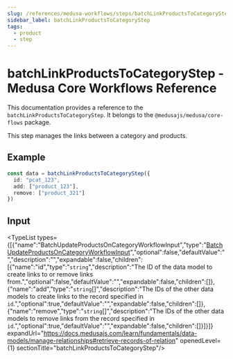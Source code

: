 ```yaml
---
slug: /references/medusa-workflows/steps/batchLinkProductsToCategoryStep
sidebar_label: batchLinkProductsToCategoryStep
tags:
  - product
  - step
---
```



# batchLinkProductsToCategoryStep - Medusa Core Workflows Reference

This documentation provides a reference to the `batchLinkProductsToCategoryStep`. It belongs to the `@medusajs/medusa/core-flows` package.

This step manages the links between a category and products.

## Example

```ts
const data = batchLinkProductsToCategoryStep({
  id: "pcat_123",
  add: ["product_123"],
  remove: ["product_321"]
})
```

## Input

<TypeList types={[{"name":"BatchUpdateProductsOnCategoryWorkflowInput","type":"[BatchUpdateProductsOnCategoryWorkflowInput](../../../../../types/WorkflowTypes/ProductCategoryWorkflow/interfaces/types.WorkflowTypes.ProductCategoryWorkflow.BatchUpdateProductsOnCategoryWorkflowInput/page.mdx)","optional":false,"defaultValue":"","description":"","expandable":false,"children":[{"name":"id","type":"`string`","description":"The ID of the data model to create links to or remove links from.","optional":false,"defaultValue":"","expandable":false,"children":[]},{"name":"add","type":"`string`[]","description":"The IDs of the other data models to create links to the record specified in `id`.","optional":true,"defaultValue":"","expandable":false,"children":[]},{"name":"remove","type":"`string`[]","description":"The IDs of the other data models to remove links from the record specified in `id`.","optional":true,"defaultValue":"","expandable":false,"children":[]}]}]} expandUrl="https://docs.medusajs.com/learn/fundamentals/data-models/manage-relationships#retrieve-records-of-relation" openedLevel={1} sectionTitle="batchLinkProductsToCategoryStep"/>
